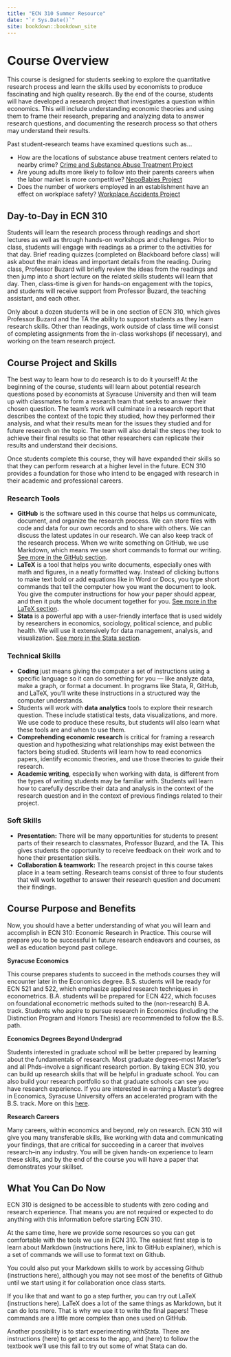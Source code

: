 ```yaml
--- 
title: "ECN 310 Summer Resource"
date: "`r Sys.Date()`"
site: bookdown::bookdown_site
---
```


# Course Overview

This course is designed for students seeking to explore the quantitative research process and learn the skills used by economists to produce fascinating and high quality research. By the end of the course, students will have developed a research project that investigates a question within economics. This will include understanding economic theories and using them to frame their research, preparing and analyzing data to answer research questions, and documenting the research process so that others may understand their results. 

Past student-research teams have examined questions such as…

- How are the locations of substance abuse treatment centers related to nearby crime? [Crime and Substance Abuse Treatment Project](https://www.kristybuzard.com/uploads/Final_Project_Crime.pdf)
- Are young adults more likely to follow into their parents careers when the labor market is more competitive? [NepoBabies Project](https://www.kristybuzard.com/uploads/Final_Project_NepoBabies.pdf)
- Does the number of workers employed in an establishment have an effect on workplace safety? [Workplace Accidents Project](https://www.kristybuzard.com/uploads/Final_Project_Accidents.pdf)


## Day-to-Day in ECN 310

Students will learn the research process through readings and short lectures as well as through hands-on workshops and challenges. Prior to class, students will engage with readings as a primer to the activities for that day. Brief reading quizzes (completed on Blackboard before class) will ask about the main ideas and important details from the reading. During class, Professor Buzard will briefly review the ideas from the readings and then jump into a short lecture on the related skills students will learn that day. Then, class-time is given for hands-on engagement with the topics, and students will receive support from Professor Buzard, the teaching assistant, and each other. 

Only about a dozen students will be in one section of ECN 310, which gives Professor Buzard and the TA the ability to support students as they learn research skills. Other than readings, work outside of class time will consist of completing assignments from the in-class workshops (if necessary), and working on the team research project.


## Course Project and Skills

The best way to learn how to do research is to do it yourself! At the beginning of the course, students will learn about potential research questions posed by economists at Syracuse University and then will team up with classmates to form a research team that seeks to answer their chosen question. The team’s work will culminate in a research report that describes the context of the topic they studied, how they performed their analysis, and what their results mean for the issues they studied and for future research on the topic. The team will also detail the steps they took to achieve their final results so that other researchers can replicate their results and understand their decisions.

Once students complete this course, they will have expanded their skills so that they can perform research at a higher level in the future. ECN 310 provides a foundation for those who intend to be engaged with research in their academic and professional careers. 

### Research Tools

- **GitHub** is the software used in this course that helps us communicate, document, and organize the research process. We can store files with code and data for our own records and to share with others. We can discuss the latest updates in our research. We can also keep track of the research process. When we write something on GitHub, we use Markdown, which means we use short commands to format our writing. [See more in the GitHub section](#github-section).
- **LaTeX** is a tool that helps you write documents, especially ones with math and figures, in a neatly formatted way. Instead of clicking buttons to make text bold or add equations like in Word or Docs, you type short commands that tell the computer how you want the document to look. You give the computer instructions for how your paper should appear, and then it puts the whole document together for you. [See more in the LaTeX section](#latex-section).
- **Stata** is a powerful app with a user-friendly interface that is used widely by researchers in economics, sociology, political science, and public health. We will use it extensively for data management, analysis, and visualization. [See more in the Stata section](#stata-section).


### Technical Skills

- **Coding** just means giving the computer a set of instructions using a specific language so it can do something for you — like analyze data, make a graph, or format a document. In programs like Stata, R, GitHub, and LaTeX, you'll write these instructions in a structured way the computer understands.
- Students will work with **data analytics** tools to explore their research question. These include statistical tests, data visualizations, and more. We use code to produce these results, but students will also learn what these tools are and when to use them.
- **Comprehending economic research** is critical for framing a research question and hypothesizing what relationships may exist between the factors being studied. Students will learn how to read economics papers, identify economic theories, and use those theories to guide their research.
- **Academic writing**, especially when working with data, is different from the types of writing students may be familiar with. Students will learn how to carefully describe their data and analysis in the context of the research question and in the context of previous findings related to their project.

### Soft Skills

- **Presentation:** There will be many opportunities for students to present parts of their research to classmates, Professor Buzard, and the TA. This gives students the opportunity to receive feedback on their work and to hone their presentation skills.
- **Collaboration & teamwork:** The research project in this course takes place in a team setting. Research teams consist of three to four students that will work together to answer their research question and document their findings.

## Course Purpose and Benefits

Now, you should have a better understanding of what you will learn and accomplish in ECN 310: Economic Research in Practice. This course will prepare you to be successful in future research endeavors and courses, as well as education beyond past college. 

**Syracuse Economics**

This course prepares students to succeed in the methods courses they will encounter later in the Economics degree. B.S. students will be ready for ECN 521 and 522, which emphasize applied research techniques in econometrics. B.A. students will be prepared for ECN 422, which focuses on foundational econometric methods suited to the (non-research) B.A. track. Students who aspire to pursue research in Economics (including the Distinction Program and Honors Thesis) are recommended to follow the B.S. path.

**Economics Degrees Beyond Undergrad**

Students interested in graduate school will be better prepared by learning about the fundamentals of research. Most graduate degrees–most Master’s and all Phds–involve a significant research portion. By taking ECN 310, you can build up research skills that will be helpful in graduate school. You can also build your research portfolio so that graduate schools can see you have research experience.
If you are interested in earning a Master’s degree in Economics, Syracuse University offers an accelerated program with the B.S. track. More on this [here](https://courses.syracuse.edu/graduate/programs/economics-bs-ma/).

**Research Careers**

Many careers, within economics and beyond, rely on research. ECN 310 will give you many transferable skills, like working with data and communicating your findings, that are critical for succeeding in a career that involves research–in any industry. You will be given hands-on experience to learn these skills, and by the end of the course you will have a paper that demonstrates your skillset.

## What You Can Do Now

ECN 310 is designed to be accessible to students with zero coding and research experience. That means you are not required or expected to do anything with this information before starting ECN 310.

At the same time, here we provide some resources so you can get comfortable with the tools we use in ECN 310. The easiest first step is to learn about Markdown (instructions here, link to GitHub explainer), which is a set of commands we will use to format text on Github.

You could also put your Markdown skills to work by accessing Github (instructions here), although you may not see most of the benefits of Github until we start using it for collaboration once class starts. 

If you like that and want to go a step further, you can try out LaTeX (instructions here). LaTeX does a lot of the same things as Markdown, but it can do lots more. That is why we use it to write the final papers! These commands are a little more complex than ones used on GitHub. 

Another possibility is to start experimenting withStata. There are instructions (here) to get access to the app, and (here) to follow the textbook we'll use this fall to try out some of what Stata can do.